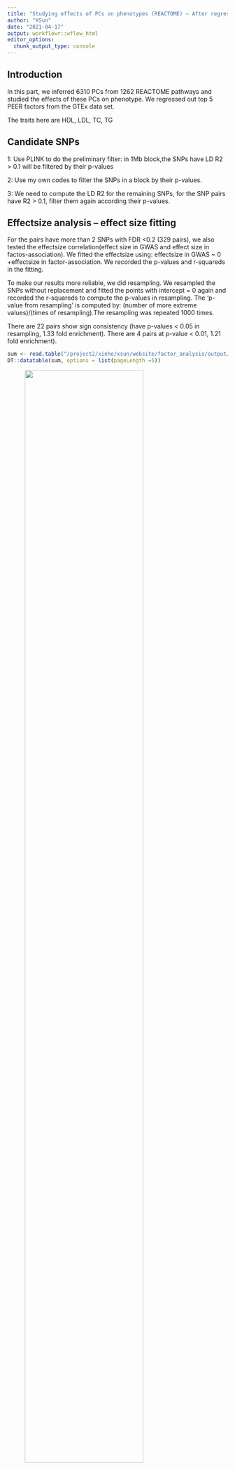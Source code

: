 ```yaml
---
title: "Studying effects of PCs on phenotypes (REACTOME) – After regressing out 5 GTEx PEER factors, 'AND' LD Clumping(r2 = 0.1, d= 1Mb), liver"
author: "XSun"
date: "2021-04-17"
output: workflowr::wflow_html
editor_options:
  chunk_output_type: console
---
```



## **Introduction**

In this part, we inferred 6310 PCs from 1262 REACTOME pathways and studied the effects of these PCs on phenotype. We regressed out top 5 PEER factors from the GTEx data set. 

The traits here are HDL, LDL, TC, TG


## **Candidate SNPs**

1: Use PLINK to do the preliminary filter: in 1Mb block,the SNPs have LD R2 > 0.1 will be filtered by their p-values

2: Use my own codes to filter the SNPs in a block by their p-values.

3: We need to compute the LD R2 for the remaining SNPs, for the SNP pairs have R2 > 0.1, filter them again according their p-values. 


## **Effectsize analysis -- effect size fitting**

For the pairs have more than 2 SNPs with FDR <0.2 (329 pairs), we also tested the effectsize correlation(effect size in GWAS and effect size in factos-association). We fitted the effectsize using: effectsize in GWAS ~ 0 +effectsize in factor-association. We recorded the p-values and r-squareds in the fitting.

To make our results more reliable, we did resampling. We resampled the SNPs without replacement and fitted the points with intercept = 0 again and recorded the r-squareds to compute the p-values in resampling. The 'p-value from resampling' is computed by: (number of more extreme values)/(times of resampling).The resampling was repeated 1000 times.

There are 22 pairs show sign consistency (have p-values < 0.05 in resampling, 1.33 fold enrichment). There are 4 pairs at p-value < 0.01, 1.21 fold enrichment). 


```r
sum <- read.table("/project2/xinhe/xsun/website/factor_analysis/output/simple_sum_pcs_reg_5_d1k_reactome_liver.txt", header = T)
DT::datatable(sum, options = list(pageLength =5))
```


<figure class="half">
    <img src="https://github.com/xsun1229/factor_analysis/raw/master/output/effectsizesum_0.2_reactome_liver_d1k.jpeg" width="80%">
</figure>
